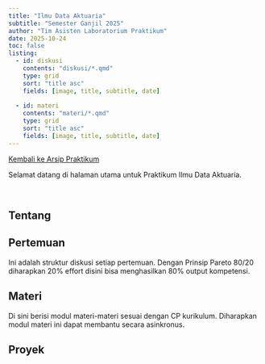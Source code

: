 ```yaml
---
title: "Ilmu Data Aktuaria"
subtitle: "Semester Ganjil 2025"
author: "Tim Asisten Laboratorium Praktikum"
date: 2025-10-24
toc: false
listing:
  - id: diskusi
    contents: "diskusi/*.qmd"
    type: grid
    sort: "title asc"
    fields: [image, title, subtitle, date]
    
  - id: materi
    contents: "materi/*.qmd"
    type: grid
    sort: "title asc"
    fields: [image, title, subtitle, date]
---
```


<a href="../../../../semuahalaman/praktikum.qmd" class="btn btn-outline-primary mb-4">
<i class="fa-solid fa-arrow-left"></i> Kembali ke Arsip Praktikum
</a>

:::{.justify}
Selamat datang di halaman utama untuk Praktikum Ilmu Data Aktuaria.
:::

<br>

::: {.panel-tabset}

## Tentang

## Pertemuan

Ini adalah struktur diskusi setiap pertemuan. Dengan Prinsip Pareto 80/20 diharapkan 20% effort disini bisa menghasilkan 80% output kompetensi.

:::{#diskusi}
:::

## Materi

Di sini berisi modul materi-materi sesuai dengan CP kurikulum. Diharapkan modul materi ini dapat membantu secara asinkronus.

:::{#modul-tambahan}
:::

## Proyek


:::